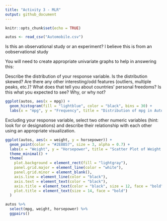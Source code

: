 ```yaml
---
title: "Activity 3 - MLR"
output: github_document
---
```


```r
knitr::opts_chunk$set(echo = TRUE)
```

```r
autos <- read_csv("Automobile.csv")

```
Is this an observational study or an experiment?
I believe this is from an oobservational study


You will need to create appropriate univariate graphs to help in answering this:

Describe the distribution of your response variable. Is the distribution skewed? Are there any other interesting/odd features (outliers, multiple peaks, etc.)? What does that tell you about countries’ personal freedoms? Is this what you expected to see? Why, or why not?
```r
ggplot(autos, aes(x = mpg)) +
  geom_histogram(fill = "lightblue", color = "black", bins = 30) +
  labs(x = "mpg", y = "Frequency", title = "Distribution of mpg in Autos dataset")
```




Excluding your response variable, select two other numeric variables (hint: look for <dbl> or <int> designations) and describe their relationship with each other using an appropriate visualization.

```r
ggplot(autos, aes(x = weight, y = horsepower)) +
  geom_point(color = "#2E8B57", size = 3, alpha = 0.7) +
  labs(x = "Weight", y = "Horsepower", title = "Scatter Plot of Weight vs. Horsepower") +
  theme_minimal() +
  theme(
    plot.background = element_rect(fill = "lightgray"),
    panel.grid.major = element_line(color = "white"),
    panel.grid.minor = element_blank(),
    axis.line = element_line(color = "black"),
    axis.text = element_text(color = "black"),
    axis.title = element_text(color = "black", size = 12, face = "bold"),
    plot.title = element_text(size = 14, face = "bold")
  )

```
```r
autos %>% 
  select(mpg, weight, horsepower) %>% 
  ggpairs()
```

